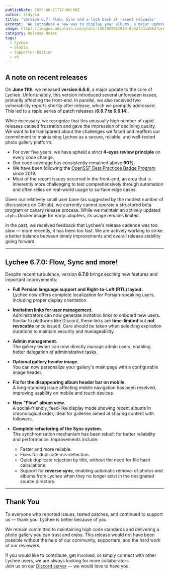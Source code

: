 ```yaml
---
publishDate: 2025-06-11T17:00:00Z
author: ildyria
title: 'Version 6.7: Flow, Sync and a look back at recent releases'
excerpt: 'We introduce a new way to display your albums, a major update on the sync feature, and more!'
image: https://images.unsplash.com/photo-1507925921958-8a62f3d1a50d?q=80&w=2352&auto=format&fit=crop&ixlib=rb-4.1.0&ixid=M3wxMjA3fDB8MHxwaG90by1wYWdlfHx8fGVufDB8fHx8fA%3D%3D
category: Release Notes
tags:
  - lychee
  - blabla
  - Supporter Edition
  - v6
---
```


## A note on recent releases

On **June 11th**, we released **version 6.6.6**, a major update to the core of Lychee. 
Unfortunately, this version introduced several unforeseen issues, primarily affecting the front-end. 
In parallel, we also received two vulnerability reports shortly after release, which we promptly addressed.
This led to a rapid series of patch releases (**6.6.7 to 6.6.14**).

While necessary, we recognize that this unusually high number of rapid releases caused frustration and gave the impression of declining quality.
We want to be transparent about the challenges we faced and reaffirm our commitment to maintaining Lychee as a secure, reliable, and well-tested photo gallery platform.

- For over five years, we have upheld a strict **4-eyes review principle** on every code change.
- Our code coverage has consistently remained above **90%**.
- We have been following the [OpenSSF Best Practices Badge Program](https://www.bestpractices.dev/en) since 2019.
- Most of the recent issues occurred in the front-end, an area that is inherently more challenging to test
  comprehensively through automation and often relies on real-world usage to surface edge cases.

Given our relatively small user base (as suggested by the modest number of discussions on GitHub),
we currently cannot operate a structured beta program or canary release process.
While we maintain an actively updated `alpha` Docker image for early adopters, its usage remains limited.

In the past, we received feedback that Lychee's release cadence was too slow — more recently, it has been too fast. We are actively working to strike a better balance between timely improvements and overall release stability going forward.

---

## Lychee 6.7.0: Flow, Sync and more!


Despite recent turbulence, version **6.7.0** brings exciting new features and important improvements:

- **Full Persian language support and Right-to-Left (RTL) layout.**  
  Lychee now offers complete localization for Persian-speaking users, including proper display orientation.

- **Invitation links for user management.**  
  Administrators can now generate invitation links to onboard new users.
  Similar to platforms like Discord, these links are **time-limited** but **not revocable** once issued.
  Care should be taken when selecting expiration durations to maintain security and manageability.

- **Admin management.**  
  The gallery owner can now directly manage admin users, enabling better delegation of administrative tasks.

- **Optional gallery header image.**  
  You can now personalize your gallery's main page with a configurable image header.

- **Fix for the disappearing album header bar on mobile.**  
  A long-standing issue affecting mobile navigation has been resolved, improving usability on mobile and touch devices.

- **New "Flow" album view.**  
  A social-friendly, feed-like display mode showing recent albums in chronological order, ideal for galleries aimed at sharing content with followers.

- **Complete refactoring of the Sync system.**  
  The synchronization mechanism has been rebuilt for better reliability and performance. Improvements include:
  - Faster and more reliable.
  - Fixes for duplicate mis-detection.
  - Quick duplicate rejection by title, without the need for file hash calculations.
  - Support for **reverse sync**, enabling automatic removal of photos and albums from Lychee when they no longer exist in the designated source directory.

---

## Thank You

To everyone who reported issues, tested patches, and continued to support us — thank you. Lychee is better because of you.

We remain committed to maintaining high code standards and delivering a photo gallery you can trust and enjoy.
This release would not have been possible without the help of our community, supporters, and the hard work of our reviewers.

If you would like to contribute, get involved, or simply connect with other Lychee users, we are always looking for more collaborators.  
Join us on our [Discord server](https://discord.gg/JMPvuRQcTf) — we would love to have you.
